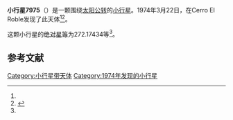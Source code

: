 {{Infobox planet
| bgcolour = #FFFFC0
| name = 7975
| symbol = 
| image = 
| caption = 
| discovery = yes
| discovery_ref = 
| discoverer = {{link-en|卡洛斯·托雷斯|Carlos Torres (astronomer)}}
| discovery_site = [[Cerro_El_Roble|Cerro El Roble]] 
| discovered = 1974年3月22日
| designations = yes
| mp_name = 
| named_after = 
| alt_names = 1974 FD/ 1950 TK1 / 1974 HK / 1981 SX4 / 1986 RS7 / 1988 AO4
| mp_category = [[主带小行星|主带小行星]]
| orbit_ref = <ref name="a">[http://ssd.jpl.nasa.gov/sbdb.cgi?sstr=7975 7975] {{Wayback|url=http://ssd.jpl.nasa.gov/sbdb.cgi?sstr=7975 |date=20210717070539 }}，小行星數據庫瀏覽器（JPL Small-Body Database Browser）－[[美国国家航空航天局|美国国家航空航天局]]喷气推进实验室</ref>
| epoch = 2456400.5 (2013年4月18日更新)
| aphelion = {{convert|3.2083567|AU|km|3|abbr=on|lk=out}}
| perihelion = {{convert|2.7870247|AU|km|3|abbr=on}}
| semimajor = {{convert|2.9976907|AU|km|3|abbr=on}}
| eccentricity = 0.0702761
| period = 1895.739489 [[日|日]]<br />5.19[[儒略年|儒略年]]
| avg_speed = 
| inclination = 10.20688
| asc_node = 356.03832
| mean_anomaly = 
| arg_peri = 272.17434
| satellites = 
| physical_characteristics = yes
| dimensions = 
| mass = 
| density = 
| surface_grav = 
| escape_velocity = 
| sidereal_day = 
| axial_tilt = 
| pole_ecliptic_lat = 
| pole_ecliptic_lon = 
| albedo = 
| temperatures= 
| temp_name1 = 
| mean_temp_1 = 
| max_temp_1 = 
| temp_name2 = 
| max_temp_2 = 
| spectral_type = 
| abs_magnitude = 272.17434
}}

'''小行星7975'''（{{lang-en|7975}}）是一颗围绕[[太阳|太阳]][[公转|公转]]的[[小行星|小行星]]。1974年3月22日，{{link-en|卡洛斯·托雷斯|Carlos Torres (astronomer)}}在Cerro El Roble发现了此天体<ref name="a" /><ref>{{cite news|title=小行星列表|url=http://cfa-www.harvard.edu/iau/lists/NumberedMPs.txt|accessdate=2013-07-08|newspaper=哈佛大学|archive-date=2008-05-17|archive-url=https://web.archive.org/web/20080517010638/http://cfa-www.harvard.edu/iau/lists/NumberedMPs.txt|dead-url=no}}</ref>。

这颗小行星的[[绝对星等|绝对星等]]为272.17434等<ref name="a" />。

==参考文献==
{{reflist}}
{{Minor Planet Number|[[小行星7974|小行星7974]]|[[小行星7976|小行星7976]]}}

{{小天体}}

[[Category:小行星带天体|Category:小行星带天体]]
[[Category:1974年发现的小行星|Category:1974年发现的小行星]]

{{asteroid-stub}}